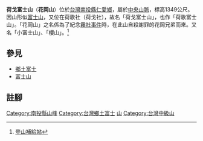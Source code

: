 {{Infobox Mountain
| 名稱 =荷戈富士山
| native_name = 
| 照片 =Chunyang in the mountains.jpg
| 照片說明 =荷戈富士山（右前方）
| 海拔 = {{convert|1349|m|ft|0}}
| listing =
| 位置 = {{TWN}}[[南投縣|南投縣]]
| 山脈 =
| 相對高度 =
| 座標 =
| 地形圖 = 
| 類別 =
| 年齡 = 
| 最近噴發 =
| 首次登頂 =
| 最容易的攀登路線 =
| pushpin_map = 
| pushpin_map_caption = 
}}
'''荷戈富士山'''（'''花岡山'''）位於[[台灣|台灣]][[南投縣|南投縣]][[仁愛鄉|仁愛鄉]]，屬於[[中央山脈|中央山脈]]，標高1349公尺。因山形似[[富士山|富士山]]，又位在荷歌社（荷戈社），故名「荷戈富士山」，也作「荷歌富士山」。「花岡山」之名係為了紀念[[霧社事件|霧社事件]]時，在此山自殺謝罪的花岡兄弟而來。又名「小富士山」、「櫻山」。<ref>[http://map.happyman.idv.tw/keepon/keepon.php?ArticleID=26467 登山補給站]{{dead link|date=2018年4月 |bot=InternetArchiveBot |fix-attempted=yes }}</ref>

== 參見 ==
*[[鄉土富士|鄉土富士]]
*[[富士山|富士山]]

== 註腳 ==
{{reflist}}

{{TW-geo-stub}}

[[Category:南投縣山峰|Category:南投縣山峰]]
[[Category:台灣鄉土富士|Category:台灣鄉土富士]]
[[Category:仁愛鄉地理|山]]
[[Category:台灣中級山|Category:台灣中級山]]